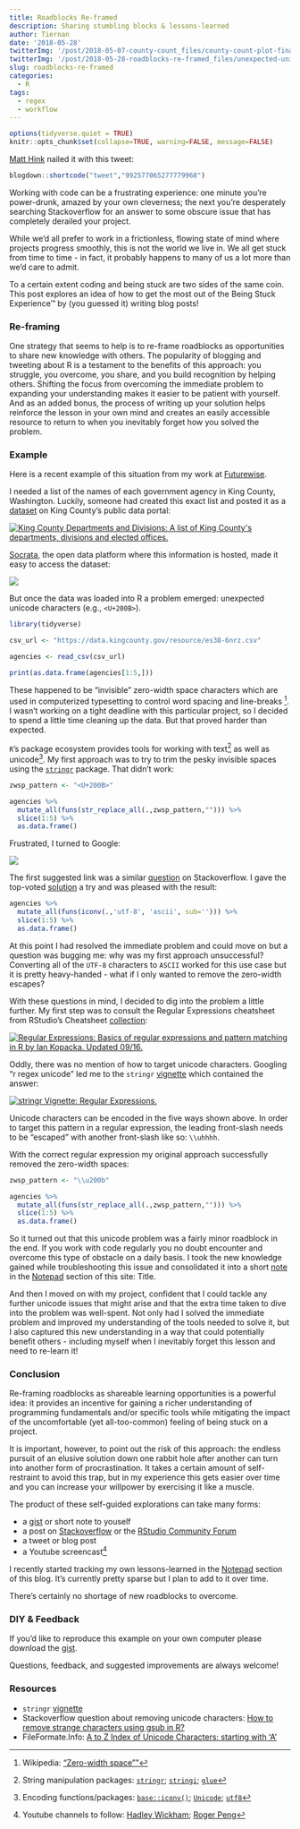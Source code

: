 ```yaml
---
title: Roadblocks Re-framed
description: Sharing stumbling blocks & lessons-learned
author: Tiernan
date: '2018-05-28'
twitterImg: '/post/2018-05-07-county-count_files/county-count-plot-final-twitter.png'
twitterImg: '/post/2018-05-28-roadblocks-re-framed_files/unexpected-unicode-twitter.png'
slug: roadblocks-re-framed 
categories:
  - R
tags:
  - regex
  - workflow
---
```


```r
options(tidyverse.quiet = TRUE)
knitr::opts_chunk$set(collapse=TRUE, warning=FALSE, message=FALSE)

```

[Matt Hink](https://twitter.com/mhink1103/) nailed it with this tweet:
```r
blogdown::shortcode("tweet","992577065277779968")
```

Working with code can be a frustrating experience: one minute you’re power-drunk, amazed by your own cleverness; the next you’re desperately searching Stackoverflow for an answer to some obscure issue that has completely derailed your project.

While we’d all prefer to work in a frictionless, flowing state of mind where projects progress smoothly, this is not the world we live in. We all get stuck from time to time - in fact, it probably happens to many of us a lot more than we'd care to admit.

To a certain extent coding and being stuck are two sides of the same coin. This post explores an idea of how to get the most out of the Being Stuck Experience™ by (you guessed it) writing blog posts!

### Re-framing

One strategy that seems to help is to re-frame roadblocks as opportunities to share new knowledge with others. The popularity of blogging and tweeting about R is a testament to the benefits of this approach: you struggle, you overcome, you share, and you build recognition by helping others. Shifting the focus from overcoming the immediate problem to expanding your understanding makes it easier to be patient with yourself. And as an added bonus, the process of writing up your solution helps reinforce the lesson in your own mind and creates an easily accessible resource to return to when you inevitably forget how you solved the problem.

### Example

Here is a recent example of this  situation from my work at [Futurewise](futurewise.org). 

I needed a list of the names of each government agency in King County, Washington. Luckily, someone had created this exact list and posted it as a [dataset](https://data.kingcounty.gov/County-Operations/King-County-Departments-and-Divisions/uf8z-zznc) on King County’s public data portal: 

<a href="https://data.kingcounty.gov/County-Operations/King-County-Departments-and-Divisions/uf8z-zznc"><img src="/post/2018-05-28-roadblocks-re-framed_files/socrata-kc-agencies-small.png" alt="King County Departments and Divisions: A list of King County's departments, divisions and elected offices." /></a>

[Socrata](https://socrata.com/), the open data platform where this information is hosted, made it easy to access the dataset:

![](/post/2018-05-28-roadblocks-re-framed_files/socrata-api-csv.gif)

But once the data was loaded into R a problem emerged: unexpected unicode characters (e.g., `<U+200B>`). 

```r

library(tidyverse)

csv_url <- "https://data.kingcounty.gov/resource/es38-6nrz.csv"

agencies <- read_csv(csv_url)

print(as.data.frame(agencies[1:5,]))

```

These happened to be “invisible” zero-width space characters which are used in computerized typesetting to control word spacing and line-breaks ^[Wikipedia: ["Zero-width space""](https://en.wikipedia.org/wiki/Zero-width_space)]. I wasn’t working on a tight deadline with this particular project, so I decided to spend a little time cleaning up the data. But that proved harder than expected. 

`R`’s package ecosystem provides tools for working with text^[String manipulation packages: [`stringr`](http://stringr.tidyverse.org/); [`stringi`](https://cran.r-project.org/web/packages/stringi/index.html); [`glue`](http://glue.tidyverse.org/)
] as well as unicode^[Encoding functions/packages: [`base::iconv()`](); [`Unicode`](https://cran.r-project.org/web/packages/Unicode/Unicode.pdf); [`utf8`](https://cran.r-project.org/web/packages/utf8/utf8.pdf)]. My first approach was to try to trim the pesky invisible spaces using the [`stringr`](http://stringr.tidyverse.org/) package. That didn’t work:


```r
zwsp_pattern <- "<U+200B>"

agencies %>% 
  mutate_all(funs(str_replace_all(.,zwsp_pattern,""))) %>% 
  slice(1:5) %>% 
  as.data.frame()
```

Frustrated, I turned to Google:

![](/post/2018-05-28-roadblocks-re-framed_files/google-search-remove-unicode.gif)

The first suggested link was a similar [question](https://stackoverflow.com/q/38828620) on Stackoverflow. I gave the top-voted [solution](https://stackoverflow.com/a/38828621) a try and was pleased with the result: 

```r
agencies %>% 
  mutate_all(funs(iconv(.,'utf-8', 'ascii', sub=''))) %>% 
  slice(1:5) %>% 
  as.data.frame()
```

At this point I had resolved the immediate problem and could move on but a question was bugging me: why was my first approach unsuccessful? Converting all of the `UTF-8` characters to `ASCII` worked for this use case but it is pretty heavy-handed - what if I only wanted to remove the zero-width escapes? 

With these questions in mind, I decided to dig into the problem a little further. My first step was to consult the Regular Expressions cheatsheet from RStudio's Cheatsheet [collection](https://www.rstudio.com/resources/cheatsheets/): 

<a href="https://www.rstudio.com/wp-content/uploads/2016/09/RegExCheatsheet.pdf"><img src="/post/2018-05-28-roadblocks-re-framed_files/rstudio-cheatsheet-regex.png" alt="Regular Expressions: Basics of regular expressions and pattern matching in R by Ian Kopacka. Updated 09/16." /></a>

Oddly, there was no mention of how to target unicode characters. Googling “r regex unicode” led me to the `stringr` [vignette](https://cran.r-project.org/web/packages/stringr/vignettes/regular-expressions.html) which contained the answer:

<a href="https://cran.r-project.org/web/packages/stringr/vignettes/regular-expressions.html#special-characters"><img src="/post/2018-05-28-roadblocks-re-framed_files/stringr-vignette.png" alt="stringr Vignette: Regular Expressions." /></a>

Unicode characters can be encoded in the five ways shown above. In order to target this pattern in a regular expression, the leading front-slash needs to be "escaped" with another front-slash like so: `\\uhhhh`. 

With the correct regular expression my original approach successfully removed the zero-width spaces:

```r
zwsp_pattern <- "\\u200b"

agencies %>% 
  mutate_all(funs(str_replace_all(.,zwsp_pattern,""))) %>% 
  slice(1:5) %>% 
  as.data.frame()

```


So it turned out that this unicode problem was a fairly minor roadblock in the end. If you work with code regularly you no doubt encounter and overcome this type of obstacle on a daily basis. I took the new knowledge gained while troubleshooting this issue and consolidated it into a short [note](/2018/05/28/removing-pesky-unicode-zero-width-spaces/) in the [Notepad](/note/) section of this site: Title.

And then I moved on with my project, confident that I could tackle any further unicode issues that might arise and that the extra time taken to dive into the problem was well-spent. Not only had I solved the immediate problem and improved my understanding of the tools needed to solve it, but I also captured this new understanding in a way that could potentially benefit others - including myself when I inevitably forget this lesson and need to re-learn it!

### Conclusion

Re-framing roadblocks as shareable learning opportunities is a powerful idea: it provides an incentive for gaining a richer understanding of programming fundamentals and/or specific tools while mitigating the impact of the uncomfortable (yet all-too-common) feeling of being stuck on a project.

It is important, however, to point out the risk of this approach: the endless pursuit of an elusive solution down one rabbit hole after another can turn into another form of procrastination. It takes a certain amount of self-restraint to avoid this trap, but in my experience this gets easier over time and you can increase your willpower by exercising it like a muscle.

The product of these self-guided explorations can take many forms: 

  + a [gist](https://help.github.com/articles/about-gists/) or short note to youself
  + a post on [Stackoverflow](https://stackoverflow.com/questions/tagged/r) or the [RStudio Community Forum](https://community.rstudio.com/)
  + a tweet or blog post
  + a Youtube screencast^[Youtube channels to follow: [Hadley Wickham](https://www.youtube.com/channel/UCxOhDvtaoXDAB336AolWs3A); [Roger Peng](https://www.youtube.com/user/rdpeng)]
  
I recently started tracking my own lessons-learned in the [Notepad](/note/) section of this blog. It’s currently pretty sparse but I plan to add to it over time.

There’s certainly no shortage of new roadblocks to overcome.

### DIY & Feedback

If you'd like to reproduce this example on your own computer please download the [gist](https://gist.github.com/tiernanmartin/54f6d839dd8de8f75fd966e8e5b65bad).

Questions, feedback, and suggested improvements are always welcome!

### Resources

  + `stringr` [vignette](https://cran.r-project.org/web/packages/stringr/vignettes/regular-expressions.html) 
  + Stackoverflow question about removing unicode characters: [How to remove strange characters using gsub in R?](https://stackoverflow.com/q/38828620)
  + FileFormate.Info: [A to Z Index of Unicode Characters: starting with 'A'](https://www.fileformat.info/info/unicode/char/a.htm)
  